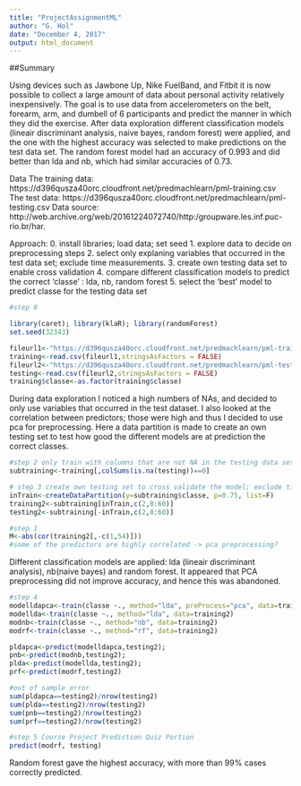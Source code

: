```yaml
---
title: "ProjectAssignmentML"
author: "G. Hol"
date: "December 4, 2017"
output: html_document
---
```


##Summary

Using devices such as Jawbone Up, Nike FuelBand, and Fitbit it is now possible to collect a large amount of data about personal activity relatively inexpensively. The goal is to use data from accelerometers on the belt, forearm, arm, and dumbell of 6 participants and predict the manner in which they did the exercise. After data exploration different classification models (lineair discriminant analysis, naive bayes, random forest) were applied, and the one with the highest accuracy was selected to make predictions on the test data set. The random forest model had an accuracy of 0.993 and did better than lda and nb, which had similar accuracies of 0.73.

Data
The training data: https://d396qusza40orc.cloudfront.net/predmachlearn/pml-training.csv
The test data: https://d396qusza40orc.cloudfront.net/predmachlearn/pml-testing.csv
Data source: http://web.archive.org/web/20161224072740/http:/groupware.les.inf.puc-rio.br/har. 

Approach: 
0. install libraries; load data; set seed
1. explore data to decide on preprocessing steps
2. select only explaning variables that occurred in the test data set; exclude time measurements.
3. create own testing data set to enable cross validation
4. compare different classification models to predict the correct 'classe' : lda, nb, random forest 5. select the 'best' model to predict classe for the testing data set

```r
#step 0

library(caret); library(klaR); library(randomForest)
set.seed(32343)

fileurl1<-"https://d396qusza40orc.cloudfront.net/predmachlearn/pml-training.csv"
training<-read.csv(fileurl1,stringsAsFactors = FALSE)
fileurl2<-"https://d396qusza40orc.cloudfront.net/predmachlearn/pml-testing.csv"
testing<-read.csv(fileurl2,stringsAsFactors = FALSE)
training$classe<-as.factor(training$classe)
```

During data exploration I noticed a high numbers of NAs, and decided to only use variables that occurred in the test dataset. I also looked at the correlation between predictors; those were high and thus I decided to use pca for preprocessing.
Here a data partition is made to create an own testing set to test how good the different models are at prediction the correct classes.
```r
#step 2 only train with columns that are not NA in the testing data set 
subtraining<-training[,colSums(is.na(testing))==0]

# step 3 create own testing set to cross validate the model; exclude time measurements
inTrain<-createDataPartition(y=subtraining$classe, p=0.75, list=F)
training2<-subtraining[inTrain,c(2,8:60)]
testing2<-subtraining[-inTrain,c(2,8:60)]

#step 1
M<-abs(cor(training2[,-c(1,54)]))
#some of the predictors are highly correlated -> pca preprocessing?

```

Different classification models are applied: lda (lineair discriminant analysis), nb(naive bayes) and random forest. It appeared that PCA preprocessing did not improve accuracy, and hence this was abandoned.
```r
#step 4
modelldapca<-train(classe ~., method="lda", preProcess="pca", data=training2)
modellda<-train(classe ~., method="lda", data=training2)
modnb<-train(classe ~., method="nb", data=training2) 
modrf<-train(classe ~., method="rf", data=training2) 

pldapca<-predict(modelldapca,testing2); 
pnb<-predict(modnb,testing2);
plda<-predict(modellda,testing2); 
prf<-predict(modrf,testing2)

#out of sample error
sum(pldapca==testing2)/nrow(testing2)
sum(plda==testing2)/nrow(testing2)
sum(pnb==testing2)/nrow(testing2)
sum(prf==testing2)/nrow(testing2)

#step 5 Course Project Prediction Quiz Portion
predict(modrf, testing)
```

Random forest gave the highest accuracy, with more than 99% cases correctly predicted.
